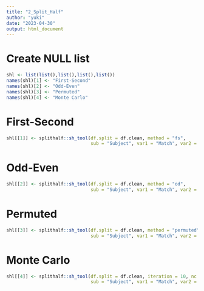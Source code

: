 ```yaml
---
title: "2_Split_Half"
author: "yuki"
date: "2023-04-30"
output: html_document
---
```

# Create NULL list
```r
shl <- list(list(),list(),list(),list())
names(shl)[1] <- "First-Second"
names(shl)[2] <- "Odd-Even"
names(shl)[3] <- "Permuted"
names(shl)[4] <- "Monte Carlo"
```

# First-Second
```r
shl[[1]] <- splithalf::sh_tool(df.split = df.clean, method = "fs", 
                               sub = "Subject", var1 = "Match", var2 = "Identity", var3 = "Session")
```
# Odd-Even
```r
shl[[2]] <- splithalf::sh_tool(df.split = df.clean, method = "od", 
                               sub = "Subject", var1 = "Match", var2 = "Identity", var3 = "Session")
```
# Permuted
```r
shl[[3]] <- splithalf::sh_tool(df.split = df.clean, method = "permuted", 
                               sub = "Subject", var1 = "Match", var2 = "Identity", var3 = "Session")
```
# Monte Carlo
```r
shl[[4]] <- splithalf::sh_tool(df.split = df.clean, iteration = 10, nc = 16, method = "mc",
                               sub = "Subject", var1 = "Match", var2 = "Identity", var3 = "Session")
```
